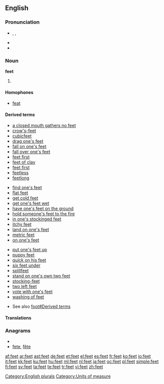 ==English==

{{rank|2|open|therefore|327|feet|lay|along|four}}

===Pronunciation===
* {{enPR|fēt}}, {{IPA|/fiːt/}}, {{SAMPA|/fi:t/}}
* {{audio|en-us-feet.ogg|Audio (US)}}
* {{rhymes|iːt}}

===Noun===
'''feet'''

# {{irregular plural of|foot}}

====Homophones====
* [[feat]]

====Derived terms====
{{rel-top3|Terms derived from the plural noun ''feet''}}
* [[a closed mouth gathers no feet]]
* [[crow's-feet]]
* [[cubicfeet]]
* [[drag one's feet]]
* [[fall on one's feet]]
* [[fall over one's feet]]
* [[feet first]]
* [[feet of clay]]
* [[feet first]]
* [[feetless]]
* [[feetlong]]
{{rel-mid3}}
* [[find one's feet]]
* [[flat feet]]
* [[get cold feet]]
* [[get one's feet wet]]
* [[have one's feet on the ground]]
* [[hold someone's feet to the fire]]
* [[in one's stockinged feet]]
* [[itchy feet]]
* [[land on one's feet]]
* [[metric feet]]
* [[on one's feet]]
{{rel-mid3}}
* [[put one's feet up]]
* [[puppy feet]]
* [[quick on his feet]]
* [[six feet under]]
* [[splitfeet]]
* [[stand on one's own two feet]]
* [[stocking-feet]]
* [[two left feet]]
* [[vote with one's feet]]
* [[washing of feet]]
{{rel-bottom}}

* See also [[foot#Derived terms]]

====Translations====
{{trans-see|foot}}
<!--Note: we don't give translations of inflected forms as these can vary with sense. They should be given at the foreign words (eg, French translations of "foot" can be found by following the links in the French entries of the translation tables at "foot") so information is not duplicated, thereby avoiding inconsistent information when changes are made to one copy but not to the other-->

===Anagrams===
* {{alphagram|eeft}}
* [[fete#English|fete]], [[fête#English|fête]]


[[Category:English plurals]]
[[Category:Units of measure]]

[[af:feet]]
[[ar:feet]]
[[ast:feet]]
[[de:feet]]
[[et:feet]]
[[el:feet]]
[[es:feet]]
[[fr:feet]]
[[ko:feet]]
[[io:feet]]
[[it:feet]]
[[kk:feet]]
[[ku:feet]]
[[hu:feet]]
[[ml:feet]]
[[nl:feet]]
[[ja:feet]]
[[oc:feet]]
[[pl:feet]]
[[simple:feet]]
[[fi:feet]]
[[sv:feet]]
[[ta:feet]]
[[te:feet]]
[[tr:feet]]
[[vi:feet]]
[[zh:feet]]